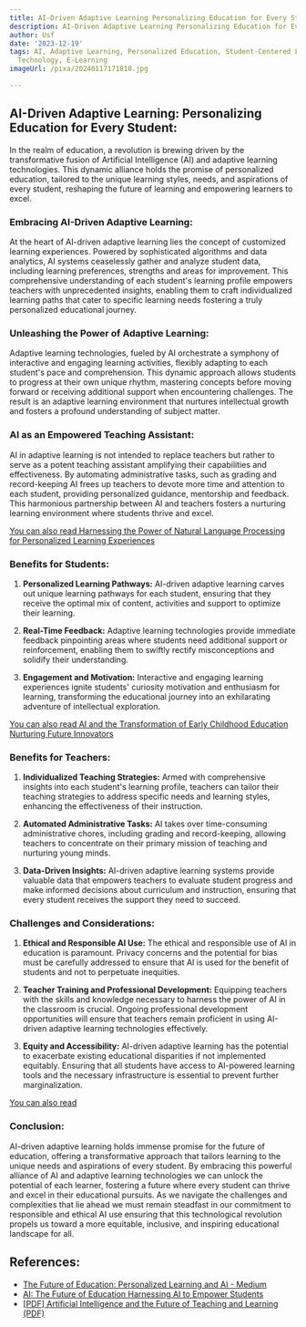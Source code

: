 ```yaml
---
title: AI-Driven Adaptive Learning Personalizing Education for Every Student
description: AI-Driven Adaptive Learning Personalizing Education for Every Student
author: Usf
date: '2023-12-19'
tags: AI, Adaptive Learning, Personalized Education, Student-Centered Learning, Educational
  Technology, E-Learning
imageUrl: /pixa/20240117171818.jpg

---
```

## AI-Driven  Adaptive Learning: Personalizing Education for Every Student:

In the realm of education, a revolution is brewing driven by the transformative fusion of Artificial Intelligence  (AI) and adaptive learning technologies. This dynamic alliance holds the promise of  personalized education, tailored to  the unique  learning styles,  needs, and aspirations of every student, reshaping the future of learning and empowering learners to  excel.

### Embracing AI-Driven Adaptive Learning:

At the heart  of AI-driven adaptive learning lies the concept of customized learning experiences. Powered by sophisticated algorithms and  data analytics, AI systems ceaselessly gather  and analyze  student data, including learning preferences, strengths and areas for improvement. This comprehensive understanding of each student's learning profile  empowers teachers  with unprecedented insights, enabling them to craft individualized learning paths that cater to specific learning needs fostering a truly personalized educational  journey.

### Unleashing the Power of Adaptive  Learning:

Adaptive learning technologies, fueled by AI orchestrate a symphony of interactive and engaging learning activities, flexibly  adapting to each student's pace and comprehension. This dynamic approach allows  students to progress  at their own unique rhythm, mastering  concepts before moving forward or receiving additional support when  encountering challenges. The result  is an adaptive learning environment that  nurtures intellectual growth and fosters a profound understanding of subject matter.

### AI  as an Empowered Teaching Assistant:

AI in adaptive learning  is not  intended to replace teachers but rather to  serve as a potent teaching assistant amplifying their capabilities and effectiveness. By automating administrative tasks, such as grading and record-keeping  AI frees up teachers to  devote more time and attention to each student, providing personalized  guidance, mentorship and feedback. This harmonious partnership between AI and teachers  fosters a nurturing learning environment where students thrive and excel.

[You can also read Harnessing the Power of Natural Language Processing for Personalized Learning Experiences](Harnessing%20the%20Power%20of%20Natural%20Language%20Processing%20for%20Personalized%20Learning%20Experiences)


### Benefits for Students:

1. **Personalized Learning Pathways:** AI-driven adaptive learning carves out unique learning pathways for each student, ensuring  that they  receive the optimal mix of content, activities and support to optimize their learning.

2. **Real-Time Feedback:** Adaptive learning technologies provide immediate feedback pinpointing areas where students need additional  support  or reinforcement, enabling  them to swiftly rectify misconceptions and  solidify their understanding.

3. **Engagement and Motivation:** Interactive and engaging learning experiences ignite students' curiosity motivation and enthusiasm  for  learning, transforming the educational journey into an exhilarating adventure of intellectual exploration.

[You can also read AI and the  Transformation of Early Childhood Education Nurturing Future  Innovators](AI%20and%20the%20Transformation%20of%20Early%20Childhood%20Education%20Nurturing%20Future%20Innovators)


### Benefits for  Teachers:

1. **Individualized Teaching Strategies:** Armed with comprehensive  insights into each student's learning profile,  teachers can tailor their teaching strategies to address specific needs and learning styles, enhancing the effectiveness of their instruction.

2. **Automated Administrative Tasks:** AI takes over time-consuming administrative chores, including grading and record-keeping, allowing  teachers to  concentrate on their primary mission of teaching and nurturing young minds.

3. **Data-Driven Insights:** AI-driven adaptive learning systems provide valuable data that empowers teachers to evaluate student progress and make informed decisions about curriculum and instruction, ensuring that every student receives the support they need to succeed.

### Challenges and Considerations:

1. **Ethical and Responsible  AI Use:** The ethical and responsible use of AI in education is  paramount. Privacy concerns and the potential for bias must be carefully addressed to ensure that AI is used for the benefit of  students and not  to perpetuate inequities.

2. **Teacher Training  and Professional Development:** Equipping teachers with the skills and knowledge  necessary to harness the  power of AI in the classroom is crucial. Ongoing professional development  opportunities will ensure that teachers remain proficient in using AI-driven adaptive learning technologies effectively.

3. **Equity and Accessibility:** AI-driven adaptive learning has the potential to exacerbate existing educational disparities if not implemented equitably. Ensuring that all students have access to AI-powered learning tools and the necessary  infrastructure  is essential to prevent further marginalization.

[You can also read ]()


### Conclusion:

AI-driven adaptive learning holds immense promise for the  future of education, offering a transformative approach that tailors learning to the unique needs and aspirations of every student. By  embracing this powerful alliance of AI and  adaptive learning  technologies we can unlock the potential  of each learner,  fostering a future where every  student can thrive and  excel in their  educational pursuits. As we navigate the challenges and complexities that  lie ahead  we  must remain steadfast in our commitment to responsible and  ethical AI  use ensuring that this technological revolution propels us toward  a more equitable, inclusive,  and inspiring educational landscape for all.

## References:
- [The Future of Education: Personalized Learning and AI - Medium](https://medium.com/@keithstone1954/the-future-of-education-personalized-learning-and-ai-8085dfb52af2)
- [AI: The Future of Education Harnessing AI to Empower Students](https://www.linkedin.com/pulse/ai-future-education-harnessing-empower-students-chris-chiancone)
- [[PDF] Artificial Intelligence and the Future of Teaching and Learning (PDF)](https://www2.ed.gov/documents/ai-report/ai-report.pdf)
